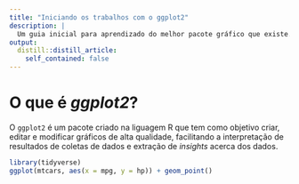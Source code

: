 ```yaml
---
title: "Iniciando os trabalhos com o ggplot2"
description: |
  Um guia inicial para aprendizado do melhor pacote gráfico que existe.
output:
  distill::distill_article:
    self_contained: false
---
```


# O que é *ggplot2*?

O `ggplot2` é um pacote criado na liguagem R que tem como objetivo criar, editar e modificar gráficos de alta qualidade, facilitando a interpretação de resultados de coletas de dados e extração de *insights* acerca dos dados.

```r
library(tidyverse)
ggplot(mtcars, aes(x = mpg, y = hp)) + geom_point()
```